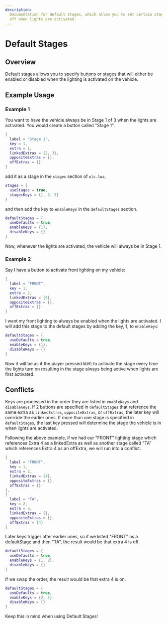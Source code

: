 ```yaml
---
description:
  Documentation for default stages, which allow you to set certain stages on or
  off when lights are activated.
---
```



# Default Stages

## Overview

Default stages allows you to specify [buttons](buttons.mdx) or [stages](stages.mdx) that will either be enabled or disabled when the lighting is activated on the vehicle.

## Example Usage

### Example 1

You want to have the vehicle always be in Stage 1 of 3 when the lights are activated. You would create a button called "Stage 1".

```lua
{
  label = "Stage 1",
  key = 1,
  extra = 1,
  linkedExtras = {2, 3},
  oppositeExtras = {},
  offExtras = {}
}
```

add it as a stage in the `stages` section of `ulc.lua`,

```lua
stages = {
  useStages = true,
  stagesKeys = {1, 2, 3}
}
```

and then add the key to `enableKeys` in the `defaultStages` section.

```lua
defaultStages = {
  useDefaults = true,
  enableKeys = {1},
  disableKeys = {}
}
```

Now, whenever the lights are activated, the vehicle will always be in Stage 1.

### Example 2

Say I have a button to activate front lighting on my vehicle:

```lua
{
  label = "FRONT",
  key = 1,
  extra = 2,
  linkedExtras = {4},
  oppositeExtras = {},
  offExtras = {}
}
```

I want my front lighting to always be enabled when the lights are activated. I will add this stage to the default stages by adding the key, 1, to `enableKeys`:

```lua
defaultStages = {
  useDefaults = true,
  enableKeys = {1},
  disableKeys = {}
}
```

Now it will be as if the player pressed `NUM1` to activate the stage every time the lights turn on resulting in the stage always being active when lights are first activated.

## Conflicts

Keys are processed in the order they are listed in `enableKeys` and `disableKeys`. If 2 buttons are specified in `defaultStages` that reference the same extra as `linkedExtras`, `oppositeExtras`, or `offExtras`, the later key will override the earlier ones.
If more than one stage is specified in `defaultStages`, the last key pressed will determine the stage the vehicle is in when lights are activated.

Following the above example, if we had our "FRONT" lighting stage which references Extra 4 as a linkedExtra as well as another stage called "TA" which references Extra 4 as an offExtra, we will run into a conflict.

```lua
{
  label = "FRONT",
  key = 1,
  extra = 2,
  linkedExtras = {4},
  oppositeExtras = {},
  offExtras = {}
},
{
  label = "TA",
  key = 2,
  extra = 3,
  linkedExtras = {},
  oppositeExtras = {},
  offExtras = {4}
}
```

Later keys trigger after earlier ones, so if we listed "FRONT" as a defaultStage and then "TA", the result would be that extra 4 is off.

```lua
defaultStages = {
  useDefaults = true,
  enableKeys = {1, 2},
  disableKeys = {}
}
```

If we swap the order, the result would be that extra 4 is on.

```lua
defaultStages = {
  useDefaults = true,
  enableKeys = {2, 1},
  disableKeys = {}
}
```

Keep this in mind when using Default Stages!
